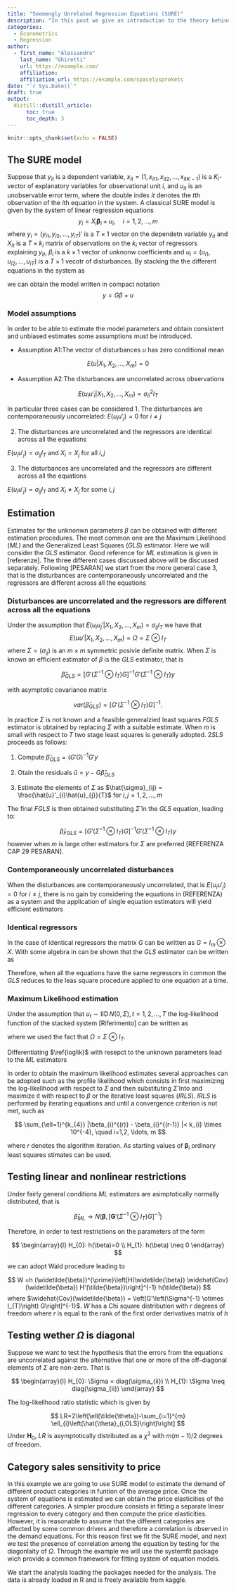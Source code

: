 ---
title: "Seemengly Unrelated Regression Equations (SURE)"
description: "In this post we give an introduction to the theory behind SURE models." 
categories:
  - Econometrics
  - Regression
author:
  - first_name: "Alessandro"
    last_name: "Ghiretti" 
    url: https://example.com/
    affiliation: 
    affiliation_url: https://example.com/spacelysprokets
date: "`r Sys.Date()`"
draft: true
output: 
  distill::distill_article:
      toc: true
      toc_depth: 3
---

```{r setup, include=FALSE}
knitr::opts_chunk$set(echo = FALSE)
```


## The SURE model

Suppose that $y_{it}$ is a dependent variable, $x_{it} = (1, x_{it1}, x_{it2}, ..., x_{itK−1})$
is a $K_{i}$-vector of explanatory variables for observational unit $i$, and $u_{it}$ is an unobservable error term, where the double index $it$ denotes the $t$th observation of the $i$th equation in the system. A classical SURE model is given by the system of linear regression equations
$$y_{i} = X_{i}\boldsymbol{\beta}_{i} + u_{i}, \quad i = 1,2,\dots,m $$
where $y_{i} = (y_{i1}, y_{i2},\dots,y_{iT})'$ is a $T \times 1$ vector on the dependetn variable $y_{it}$ and $X_{it}$ is a $T \times k_{i}$ matrix of observations on the $k_{i}$ vector of regressors explaining $y_{it}$, $\beta_{i}$ is a $k \times 1$ vector of unknonw coefficients and $u_{i} = (u_{i1}, u_{i2}, \dots, u_{iT})$ is a $T \times 1$ vecotr of disturbances.
By stacking the the different equations in the system as

\begin{equation*}
\begin{pmatrix}
y_{1}\\
y_{2} \\
\vdots\\
y_{m}\\
\end{pmatrix}
=
\begin{pmatrix}
X_{1} & 0 & \cdots & 0\\
0 & X_{2} & \cdots & 0 \\
\vdots & \vdots & \ddots & \vdots \\
0 & 0 & \cdots & X_{m} \\
\end{pmatrix}

\begin{pmatrix}
\beta_{1}\\
\beta_{2} \\
\vdots\\
\beta_{m}
\end{pmatrix}
+
\begin{pmatrix}
u_{1}\\
u_{2} \\
\vdots\\
u_{3}
\end{pmatrix}
\end{equation*}

we can obtain the model written in compact notation
$$ y = G \beta + u$$

### Model assumptions

In order to be able to estimate the model parameters and obtain consistent and unbiased estimates some assumptions must be introduced.

* Assumption A1:The vector of disturbances $u$ has zero conditional mean

$$ E(u|X_{1},X_{2},\dots,X_{m}) = 0$$

* Assumption A2:The disturbances are uncorrelated across observations

$$ E(u_{i}u'_{i}|X_{1},X_{2},\dots,X_{m}) = \sigma^{2}_{ii} I_{T}$$

In particular three cases can be considered
1. The disturbances are contemporaneously uncorrelated: $E(u_{i}u'_{j}) = 0$ for $i \neq j$

2. The disturbances are uncorrelated and the regressors are identical across all the equations 

$E(u_{i}u'_{j}) = \sigma_{ij} I_{T}$ and $X_{i} = X_{j}$ for all $i,j$

3. The disturbances are uncorrelated and the regressors are different across all the equations 

$E(u_{i}u'_{j}) = \sigma_{ij} I_{T}$ and $X_{i} \neq X_{j}$ for some $i,j$

## Estimation

Estimates for the unknonwn parameters $\beta$ can be obtained with different estimation procedures. The most common one are the Maximum Likelihood ($ML$) and the Generalized Least Squares ($GLS$) estimator.
Here we will consider the $GLS$ estimator. Good reference for $ML$ estimation is given in [referenze]. The three different cases discussed above will be discussed separately. Following [PESARAN] we start from the more general case 3, that is the disturbances are contemporaneously uncorrelated and the regressors are different across all the equations

### Disturbances are uncorrelated and the regressors are different across all the equations

Under the assumption that $E(u_{i}u_{j}'|X_{1}, X_{2},\dots, X_{m}) = \sigma_{ij} I_{T}$ we have that
$$ E(uu'|X_{1}, X_{2},\dots,X_{m}) = \Omega = \Sigma \otimes I_{T} $$
where $\Sigma = (\sigma_{ij})$ is an $m \times m$ symmetric posivie definite matrix. When $\Sigma$ is known an efficient estimator of $\beta$ is the $GLS$ estimator, that is

$$ \hat{\beta}_{GLS} = [G'(\Sigma^{-1} \otimes I_{T})G]^{-1}G'(\Sigma^{-1} \otimes I_{T}) y $$

with asymptotic covariance matrix

$$ var(\hat{\beta}_{GLS}) = [G'(\Sigma^{-1} \otimes I_{T}) G]^{-1}. $$

In practice $\Sigma$ is not known and a feasible generalzied least squares $FGLS$ estimator is obtained by replacing $\Sigma$ with a suitable estimate. When $m$ is small with respect to $T$ two stage least squares is generally adopted. $2SLS$ proceeds as follows:

1. Compute $\hat{\beta}_{OLS} = (G'G)^{-1}G'y$

2. Otain the residuals $\hat{u} = y - G\hat{\beta}_{OLS}$

3. Estimate the elements of $\Sigma$ as $\hat{\sigma}_{ij} = \frac{\hat{u}'_{i}\hat{u}_{j}}{T}$ for $i,j = 1,2,\dots,m$

The final $FGLS$ is then obtained substituting $\hat{\Sigma}$ in the $GLS$ equation, leading to:

$$ \hat{\beta}_{FGLS} = [G'(\hat{\Sigma}^{-1} \otimes I_{T})G]^{-1}G'(\hat{\Sigma}^{-1} \otimes I_{T}) y $$
however when $m$ is large other estimators for $\Sigma$ are preferred [REFERENZA CAP 29 PESARAN].

### Contemporaneously uncorrelated disturbances

When the disturbances are contemporaneously uncorrelated, that is $E(u_{i}u'_{j}) = 0$ for $i \neq j$, there is no gain by considering the equations in (REFERENZA) as a system and the application of single equation estimators will yield efficient estimators

\begin{equation*}
\hat{\beta}_{GLS}=

\begin{pmatrix}
\left(X_{1}' X_{1}\right)^{-1} & 0 & \ldots & 0 \\
0 & \left(X_{2}^{\prime} X_{2}\right)^{-1} & \ldots & 0 \\
\vdots & \vdots & \ddots & \vdots \\
0 & 0 & \ldots & \left(X_{m}' X_{m}\right)^{-1}
\end{pmatrix}


\begin{pmatrix}
X_{1}' y_{1} \\
X_{2}' y_{2} \\
\vdots \\
X_{m}' y_{m}
\end{pmatrix}


=

\begin{pmatrix}
\hat{\beta}_{1, OLS} \\
\hat{\beta}_{2, OLS} \\
\vdots \\
\hat{\beta}_{m, OLS}
\end{pmatrix}
\end{equation*}

### Identical regressors

In the case of identical regressors the matrix $G$ can be written as $G = I_{m} \otimes X$. With some algebra in can be shown that the $GLS$ estimator can be written as

\begin{equation*}
\begin{split}
\hat{\beta}_{GLS} & = \left[ \left( I_{m} \otimes X' \right) \left( \Sigma^{-1} \otimes I_{T} \right) \left(I_{m} \otimes X \right)\right]' \left(I_{m} \otimes {X}' \right) \left(\Sigma^{-1} \otimes I_{T} \right) y \\

& =\left(\Sigma^{-1} \otimes X' X \right)^{-1} \left(\Sigma^{-1} \otimes X' \right) y = \left[ \Sigma \otimes\left(X' X \right)^{-1} \right] \left(\Sigma^{-1} \otimes X' \right) y \\

& =\left[ I_{m} \otimes\left(X' X \right)^{-1} X' \right] y \\

& =\left( \hat{\beta}_{1, OLS}', \hat{\beta}_{2, OLS}', \ldots, \hat{\beta}_{m, OLS} \right)'

\end{split}
\end{equation*}

Therefore, when all the equations have the same regressors in common the $GLS$ reduces to the leas square procedure applied to one equation at a time.

### Maximum Likelihood estimation

Under the assumption that $u_{t} \sim \operatorname{IID} N(0, \Sigma), t=1,2, \ldots, T$ the log-likelihood function of the stacked system [Riferimento] can be written as

\begin{equation} \label{loglike}
\ell(\theta)= -\frac{T m}{2} \log(2 \pi)-\frac{T}{2} \log |\Sigma|-\frac{1}{2}(y-G \beta)' \left(\Sigma^{-1} \otimes I_{T} \right)(y-G \beta)
\end{equation}



where we used the fact that $\Omega = \Sigma \otimes I_{T}$.

Differentiating $\ref{loglik}$ with resepct to the unknown parameters lead to the $ML$ estimators

\begin{equation} \label{ml1}
\tilde{\sigma}_{i j}=\frac{\left(y_{i} - X_{i} \tilde{\beta}_{i}\right)' \left(y_{j}-X_{j} \tilde{\beta}_{j}\right)}{T}
\end{equation}

\begin{equation} \label{ml2}
\tilde{\beta}=\left[G' \left(\tilde{\Sigma}^{-1} \otimes I_{T} \right) G \right]^{-1} G' \left(\tilde{\Sigma}^{-1} \otimes I_{T} \right) y
\end{equation}

In order to obtain the maximum likelihood estimates several approaches can be adopted such as the profile likelihood which consists in first maximizing the log-likelihood with respect to $\Sigma$ and then substituting $\hat{\Sigma}$ into \ref{loglik} and maximize it with respect to $\beta$ or the iterative least squares $(IRLS)$.
$IRLS$ is performed by iterating equations \ref{ml1} and \ref{ml2} until a convergence criterion is not met, such as

$$
\sum_{\ell=1}^{k_{4}} |\beta_{i}^{(r)} - \beta_{i}^{(r-1)} |< k_{i} \times 10^{-4}, \quad i=1,2, \ldots, m
$$

where $r$ denotes the algorithm iteration. As starting values of $\boldsymbol{\beta}_{i}$ ordinary least squares stimates can be used.

## Testing linear and nonlinear restrictions

Under fairly general conditions $ML$ estimators are asimptotically normally distributed, that is

$$
\hat{\beta}_{ML} \rightarrow N(\boldsymbol{\beta},\left[\mathbf{G}'\left(\Sigma^{-1} \otimes I_{T}\right) G \right]^{-1})
$$

Therefore, in order to test restrictions on the parameters of the form

$$
\begin{array}{l}
H_{0}: h(\beta)=0 \\
H_{1}: h(\beta) \neq 0
\end{array}
$$

we can adopt Wald procedure leading to

$$
W =h (\widetilde{\beta})^{\prime}\left[H(\widetilde{\beta}) \widehat{Cov}(\widetilde{\beta}) H'(\tilde{\beta})\right]^{-1} h(\tilde{\beta})
$$
where $\widehat{Cov}(\widetilde{\beta}) = \left[G'\left(\Sigma^{-1} \otimes I_{T}\right) G\right]^{-1}$.
$W$ has a Chi square distribution with $r$ degrees of freedom where $r$ is equal to the rank of the first order derivatives matrix of $h$

## Testing wether $\Omega$ is diagonal

Suppose we want to test the hypothesis that the errors from the equations are uncorrelated against the alternative that one or more of the off-diagonal elements of $\Sigma$ are non-zero. That is

$$
\begin{array}{l}
H_{0}: \Sigma = diag(\sigma_{ii}) \\
H_{1}: \Sigma \neq diag(\sigma_{ii})
\end{array}
$$

The log-likelihood ratio statistic which is given by

$$
LR=2\left[\ell(\tilde{\theta})-\sum_{i=1}^{m} \ell_{i}\left(\hat{\theta}_{i,OLS}\right)\right]
$$
Under $\mathbf{H}_{0}$, $LR$ is asymptotically distributed as a $\chi^{2}$ with $m(m − 1)/2$ degrees of freedom.

## Category sales sensitivity to price

In this example we are going to use SURE model to estimate the demand of different product categories in funtion of the average price. Once the system of equations is estimated we can obtain the price elasticities of the different categories. A simpler procdure consists in fitting a separate linear regression to every category and then compute the price elasticities. However, it is reasonable to assume that the different categories are affected by some common drivers and therefore a correlation is observed in the demand equations. For this reason first we fit the SURE model, and next we test the presence of correlation among the equation by testing for the diagonlaity of $\Omega$. 
Through the example we will use the systemfit package wich provide a common framework for fitting system of equation models.

We start the analysis loading the packages needed for the analysis. The data is already loaded in R and is freely available from kaggle.
